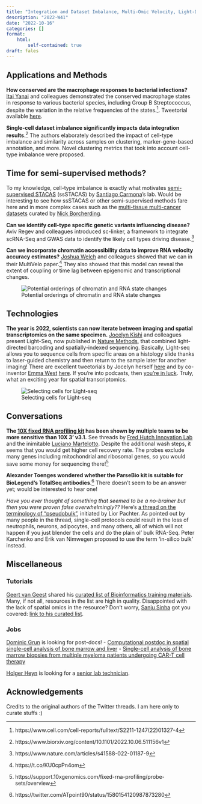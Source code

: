 ```yaml
---
title: "Integration and Dataset Imbalance, Multi-Omic Velocity, Light-Directed Spatial Transcriptomics, and many more"
description: "2022-W41"
date: "2022-10-16"
categories: []
format:
    html:
        self-contained: true
draft: fales
---
```


## Applications and Methods

**How conserved are the macrophage responses to bacterial infections?** [Itai Yanai](https://twitter.com/ItaiYanai) and colleagues demonstrated the conserved macrophage states in response to various bacterial species, including Group B Streptococcus, despite the variation in the relative frequencies of the states.[^1]. Tweetorial available [here](https://twitter.com/ItaiYanai/status/1580021725068398592).

[^1]: https://www.cell.com/cell-reports/fulltext/S2211-1247(22)01327-4

**Single-cell dataset imbalance significantly impacts data integration results**.[^2] The authors elaborately described the impact of cell-type imbalance and similarity across samples on clustering, marker-gene-based annotation, and more. Novel clustering metrics that took into account cell-type imbalance were proposed.

[^2]: https://www.biorxiv.org/content/10.1101/2022.10.06.511156v1

::: {.callout-note icon="false"}
## Time for semi-supervised methods?

To my knowledge, cell-type imbalance is exactly what motivates [semi-supervised STACAS](https://carmonalab.github.io/STACAS.demo/STACAS.demo.html#semi-supervised-integration) (ssSTACAS) by [Santiago Carmona](https://twitter.com/carmonation?lang=en)'s lab. Would be interesting to see how ssSTACAS or other semi-supervised methods fare here and in more complex cases such as the [multi-tissue multi-cancer datasets](https://github.com/ncborcherding/utility) curated by [Nick Borcherding](https://twitter.com/thehumanborch).
:::

**Can we identify cell-type specific genetic variants influencing disease?** Aviv Regev and colleagues introduced sc-linker, a framework to integrate scRNA-Seq and GWAS data to identify the likely cell types driving disease.[^3]

[^3]: https://www.nature.com/articles/s41588-022-01187-9

**Can we incorporate chromatin accessibility data to improve RNA velocity accuracy estimates?** [Joshua Welch](https://twitter.com/LabWelch) and colleagues showed that we can in their MultiVelo paper.[^4] They also showed that this model can reveal the extent of coupling or time lag between epigenomic and transcriptional changes.

[^4]: https://t.co/KU0cpPn4om

::: column-margin
![Potential orderings of chromatin and RNA state changes](images/paste-E2F9F332.png)
:::

## Technologies

**The year is 2022, scientists can now iterate between imaging and spatial transcriptomics on the same specimen.** [Jocelyn Kishi](https://twitter.com/jykishi) and colleagues present Light-Seq, now published in [Nature Methods](https://www.nature.com/articles/s41592-022-01604-1), that combined light-directed barcoding and spatially-indexed sequencing. Basically, Light-seq allows you to sequence cells from specific areas on a histology slide thanks to laser-guided chemistry and then return to the sample later for another imaging! There are excellent tweetorials by Jocelyn herself [here](https://twitter.com/jykishi/status/1579508555228798977) and by co-inventor [Emma West](https://twitter.com/_emmarosewest/) [here](https://twitter.com/_emmarosewest/status/1579508561880965120). If you're into podcasts, then [you're in luck](https://fiftyyears.com/translation-podcast/2022/10/10/illuminating-biological-context-with-josie-kishi). Truly, what an exciting year for spatial transcriptomics.

::: column-margin
![Selecting cells for Light-seq](images/paste-4745C123.png)
:::

## Conversations

**The [10X fixed RNA profiling kit](https://www.10xgenomics.com/products/fixed-rna-profiling) has been shown by multiple teams to be more sensitive than 10X 3' v3.1.** See threads by [Fred Hutch Innovation Lab](https://twitter.com/HutchInnovation/status/1579958940783505411) and the inimitable [Luciano Martelotto](https://twitter.com/lgmartelotto/status/1541801740344885248?s=46&t=O2v-aD11SuSzzKgLVimV4g). Despite the additional wash steps, it seems that you would get higher cell recovery rate. The probes exclude many genes including mitochondrial and ribosomal genes, so you would save some money for sequencing there!^[https://support.10xgenomics.com/fixed-rna-profiling/probe-sets/overview]

**Alexander Toenges wondered whether the ParseBio kit is suitable for BioLegend's TotalSeq antibodies**.^[https://twitter.com/ATpoint90/status/1580154120987873280] There doesn't seem to be an answer yet; would be interested to hear one!

*Have you ever thought of something that seemed to be a no-brainer but then you were proven false overwhelmingly??* Here's [a thread on the terminology of "pseudobulk"](https://twitter.com/lpachter/status/1579827777510834180), initiated by Lior Pachter. As pointed out by many people in the thread, single-cell protocols could result in the loss of neutrophils, neurons, adipocytes, and many others, all of which will not happen if you just blender the cells and do the plain ol' bulk RNA-Seq. Peter Karchenko and Erik van Nimwegen proposed to use the term 'in-silico bulk' instead.

## Miscellaneous

### Tutorials

[Geert van Geest](https://twitter.com/geertvangeest) shared his [curated list of Bioinformatics training materials](https://github.com/sib-swiss/training-collection/). Many, if not all, resources in the list are high in quality. Disappointed with the lack of spatial omics in the resource? Don't worry, [Sanju Sinha](https://twitter.com/Sanjusinha7) got you covered: [link to his curated list](https://twitter.com/Sanjusinha7/status/1578434020643205120).

### Jobs

[Dominic Grun](https://twitter.com/dominic_grun/) is looking for post-docs! - [Computational postdoc in spatial single-cell analysis of bone marrow and liver](https://t.co/gjPF5Lyzmm) - [Single-cell analysis of bone marrow biopsies from multiple myeloma patients undergoing CAR-T cell therapy](https://t.co/6wMRa99IDv)

[Holger Heyn](https://twitter.com/hoheyn/status/1580574672437276672) is looking for a [senior lab technician](https://recruitment.crg.eu/content/jobs/position/single-cell-genomics-%E2%80%93-senior-lab-technician%E2%80%9D).

## Acknowledgements {.appendix}

Credits to the original authors of the Twitter threads. I am here only to curate stuffs :)
